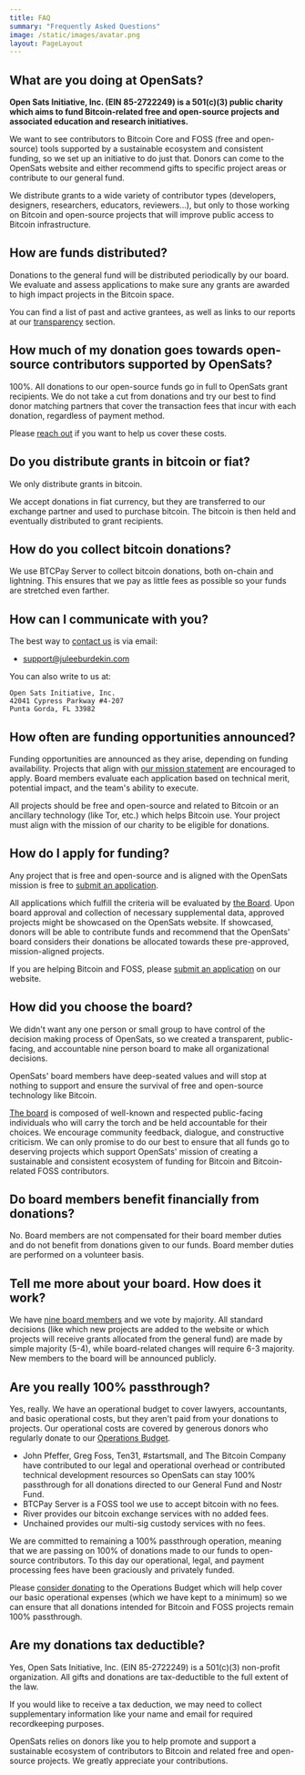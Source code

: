 ```yaml
---
title: FAQ
summary: "Frequently Asked Questions"
image: /static/images/avatar.png
layout: PageLayout
---
```


## What are you doing at OpenSats?

**Open Sats Initiative, Inc. (EIN 85-2722249) is a 501(c)(3) public charity which
aims to fund Bitcoin-related free and open-source projects and associated
education and research initiatives.**

We want to see contributors to Bitcoin Core and FOSS (free and open-source)
tools supported by a sustainable ecosystem and consistent funding, so we set up
an initiative to do just that. Donors can come to the OpenSats website and
either recommend gifts to specific project areas or contribute to our general
fund.

We distribute grants to a wide variety of contributor types (developers,
designers, researchers, educators, reviewers...), but only to those working on
Bitcoin and open-source projects that will improve public access to Bitcoin
infrastructure.

## How are funds distributed?

Donations to the general fund will be distributed periodically by our board. We
evaluate and assess applications to make sure any grants are awarded to high
impact projects in the Bitcoin space.

You can find a list of past and active grantees, as well as links to our reports
at our [transparency](/transparency) section.

## How much of my donation goes towards open-source contributors supported by OpenSats?

100%. All donations to our open-source funds go in full to OpenSats grant
recipients.  We do not take a cut from donations and try our best to find donor
matching partners that cover the transaction fees that incur with each donation,
regardless of payment method. 

Please [reach out] if you want to help us cover these costs.

[reach out]: mailto:support@juleeburdekin.com

## Do you distribute grants in bitcoin or fiat?

We only distribute grants in bitcoin.

We accept donations in fiat currency, but they are transferred to our exchange
partner and used to purchase bitcoin. The bitcoin is then held and eventually
distributed to grant recipients.

## How do you collect bitcoin donations?

We use BTCPay Server to collect bitcoin donations, both on-chain and lightning.
This ensures that we pay as little fees as possible so your funds are stretched
even farther.

## How can I communicate with you?

The best way to [contact us](/contact) is via email:

- support@juleeburdekin.com

You can also write to us at:

    Open Sats Initiative, Inc.  
    42041 Cypress Parkway #4-207  
    Punta Gorda, FL 33982  

## How often are funding opportunities announced?

Funding opportunities are announced as they arise, depending on funding
availability. Projects that align with [our mission statement][mission] are
encouraged to apply. Board members evaluate each application based on technical
merit, potential impact, and the team's ability to execute.

All projects should be free and open-source and related to Bitcoin or an
ancillary technology (like Tor, etc.) which helps Bitcoin use. Your project must
align with the mission of our charity to be eligible for donations.

## How do I apply for funding?

Any project that is free and open-source and is aligned with the OpenSats
mission is free to [submit an application](/apply).

All applications which fulfill the criteria will be evaluated by [the
Board][board]. Upon board approval and collection of necessary supplemental
data, approved projects might be showcased on the OpenSats website. If
showcased, donors will be able to contribute funds and recommend that the
OpenSats' board considers their donations be allocated towards these
pre-approved, mission-aligned projects.

If you are helping Bitcoin and FOSS, please [submit an application](/apply) on
our website.

## How did you choose the board?

We didn't want any one person or small group to have control of the decision
making process of OpenSats, so we created a transparent, public-facing, and
accountable nine person board to make all organizational decisions.

OpenSats' board members have deep-seated values and will stop at nothing to
support and ensure the survival of free and open-source technology like Bitcoin.

[The board][board] is composed of well-known and respected public-facing
individuals who will carry the torch and be held accountable for their choices.
We encourage community feedback, dialogue, and constructive criticism. We can
only promise to do our best to ensure that all funds go to deserving projects
which support OpenSats' mission of creating a sustainable and consistent
ecosystem of funding for Bitcoin and Bitcoin-related FOSS contributors.

## Do board members benefit financially from donations?

No. Board members are not compensated for their board member duties and do not
benefit from donations given to our funds. Board member duties are performed on
a volunteer basis.

## Tell me more about your board. How does it work?

We have [nine board members][board] and we vote by majority. All standard
decisions (like which new projects are added to the website or which projects
will receive grants allocated from the general fund) are made by simple majority
(5-4), while board-related changes will require 6-3 majority. New members to the
board will be announced publicly.

## Are you really 100% passthrough?

Yes, really. We have an operational budget to cover lawyers, accountants, and
basic operational costs, but they aren't paid from your donations to projects.
Our operational costs are covered by generous donors who regularly donate to our
[Operations Budget][ops].

  - John Pfeffer, Greg Foss, Ten31, #startsmall, and The Bitcoin Company have contributed to our legal and operational overhead or contributed technical development resources so OpenSats can stay 100% passthrough for all donations directed to our General Fund and Nostr Fund.
  - BTCPay Server is a FOSS tool we use to accept bitcoin with no fees.
  - River provides our bitcoin exchange services with no added fees.
  - Unchained provides our multi-sig custody services with no fees.

We are committed to remaining a 100% passthrough operation, meaning that we are
passing on 100% of donations made to our funds to open-source contributors. To
this day our operational, legal, and payment processing fees have been
graciously and privately funded.

Please [consider donating][ops] to the Operations Budget which will help cover
our basic operational expenses (which we have kept to a minimum) so we can
ensure that all donations intended for Bitcoin and FOSS projects remain 100%
passthrough.

## Are my donations tax deductible?

Yes, Open Sats Initiative, Inc. (EIN 85-2722249) is a 501(c)(3) non-profit
organization. All gifts and donations are tax-deductible to the full extent of
the law.

If you would like to receive a tax deduction, we may need to collect
supplementary information like your name and email for required recordkeeping
purposes.

OpenSats relies on donors like you to help promote and support a sustainable
ecosystem of contributors to Bitcoin and related free and open-source projects.
We greatly appreciate your contributions.


[mission]: /mission
[board]: /about#board-of-directors
[ops]: /funds/ops
